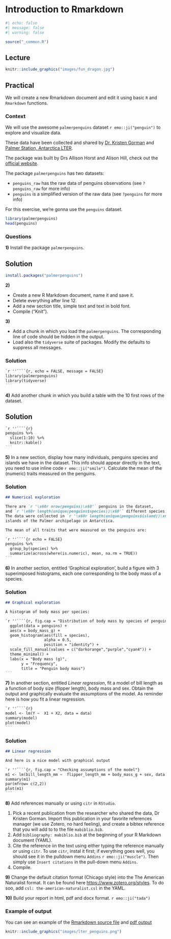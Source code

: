 # Introduction to Rmarkdown

```r
#| echo: false
#| message: false
#| warning: false

source("_common.R")
```

## Lecture

<!-- add more details about installation of citr et tinytex
devtools::install_github("crsh/citr")
install.packages('tinytex')
tinytex::install_tinytex()
-->

```r
knitr::include_graphics("images/fun_dragon.jpg")
```

## Practical

We will create a new Rmarkdown document and edit it using basic `R` and `Rmarkdown` functions.

### Context

We will use the awesome `palmerpenguins` dataset `r emo::ji("penguin")` to explore and visualize data.

These data have been collected and shared by [Dr. Kristen Gorman](https://www.uaf.edu/cfos/people/faculty/detail/kristen-gorman.php) and [Palmer Station, Antarctica LTER](https://pal.lternet.edu/).

The package was built by Drs Allison Horst and Alison Hill, check out the [official website](https://allisonhorst.github.io/palmerpenguins/).

The package `palmerpenguins` has two datasets: 

- `penguins_raw` has the raw data of penguins observations (see `?penguins_raw` for more info)
- `penguins` is a simplified version of the raw data (see `?penguins` for more info)

For this exercise, we're gonna use the `penguins` dataset.

```r
library(palmerpenguins)
head(penguins)
```


### Questions

**1)** Install the package `palmerpenguins`.

::: {.callout-tip collapse='true'}

# Solution
```r
install.packages("palmerpenguins")
```

:::

**2)** 

- Create a new R Markdown document, name it and save it.
- Delete everything after line 12.
- Add a new section title, simple text and text in bold font.
- Compile ("Knit").

**3)**

- Add a chunk in which you load the `palmerpenguins`. The corresponding line of code should be hidden in the output.
- Load also the `tidyverse` suite of packages. Modify the defaults to suppress all messages.

::: {.callout-tip collapse='true'}

### Solution
````markdown
`r ''````{r, echo = FALSE, message = FALSE}
library(palmerpenguins)
library(tidyverse)
```
````
:::

**4)** Add another chunk in which you build a table with the 10 first rows of the dataset.

::: {.callout-tip collapse='true'}

# Solution
````markdown
`r ''````{r}
penguins %>%
  slice(1:10) %>%
  knitr::kable()
```
````
:::

**5)** In a new section, display how many individuals, penguins species and islands we have in the dataset. This info should appear directly in the text, you need to use inline code `r emo::ji("smile")`. Calculate the mean of the (numeric) traits measured on the penguins.

::: {.callout-tip collapse='true'}

### Solution

````markdown
## Numerical exploration

There are `r '\x60r nrow(penguins)\x60'` penguins in the dataset,
and `r '\x60r length(unique(penguins$species))\x60'` different species.
The data were collected in `r '\x60r length(unique(penguins$island))\x60'`
islands of the Palmer archipelago in Antarctica.

The mean of all traits that were measured on the penguins are:

`r ''````{r echo = FALSE}
penguins %>%
  group_by(species) %>%
  summarize(across(where(is.numeric), mean, na.rm = TRUE))
```
````
:::

**6)** In another section, entitled 'Graphical exploration', build a figure with 3 superimposed histograms, each one corresponding to the body mass of a species.

::: {.callout-tip collapse='true'}

### Solution

````markdown
## Graphical exploration

A histogram of body mass per species:

`r ''````{r, fig.cap = "Distribution of body mass by species of penguins"}
  ggplot(data = penguins) +
  aes(x = body_mass_g) +
  geom_histogram(aes(fill = species),
                 alpha = 0.5,
                 position = "identity") +
  scale_fill_manual(values = c("darkorange","purple","cyan4")) +
  theme_minimal() +
  labs(x = "Body mass (g)",
       y = "Frequency",
       title = "Penguin body mass")
```
````
:::


**7)** In another section, entitled *Linear regression*, fit a model of bill length as a function of body size (flipper length), body mass and sex. Obtain the output and graphically evaluate the assumptions of the model. As reminder here is how you fit a linear regression.

````markdown
`r ''````{r}
model <- lm(Y ~  X1 + X2, data = data)
summary(model)
plot(model)
```
````
::: {.callout-tip collapse='true'}

### Solution

````markdown
## Linear regression

And here is a nice model with graphical output

`r ''````{r, fig.cap = "Checking assumptions of the model"}
m1 <- lm(bill_length_mm ~  flipper_length_mm + body_mass_g + sex, data = penguins)
summary(m1)
par(mfrow= c(2,2))
plot(m1)
```
````
:::

**8)** Add references manually or using `citr` in `RStudio`.

  1. Pick a recent publication from the researcher who shared the data, Dr Kristen Gorman. Import this publication in your favorite references manager (we use Zotero, no hard feeling), and create a bibtex reference that you will add to to the file `mabiblio.bib`.
  2. Add `bibliography: mabiblio.bib` at the beginning of your R Markdown document (YAML).
  3. Cite the reference iin the text using either typing the reference manually or using `citr`. To use `citr`, instal  it first; if everything goes well, you should see it in the pulldown menu `Addins` `r emo::ji("muscle")`. Then simply use `Insert citations` in the pull-down menu `Addins`.
  4. Compile.

**9)** Change the default citation format (Chicago style) into the The American Naturalist format. It can be found here  <https://www.zotero.org/styles>. To do soo, add `csl: the-american-naturalist.csl` in the YAML.

**10)** Build your report in html, pdf and docx format. `r emo::ji("tada")`

### Example of output {-}

You can see an example of the [Rmarkdown source file](data/examples/rmarkdown_practical.Rmd) and [pdf output](data/examples/rmarkdown_practical.pdf) 

```r
knitr::include_graphics("images/lter_penguins.png")
```
